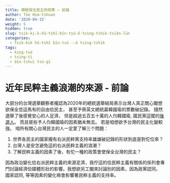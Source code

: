 ```yaml
---
title: 積極保全民主的政策 – 前論
author: Tōo Him-tshuan
date: '2020-04-15'
weight: 5
hidden: true
slug: tsik-ki-k-hû-tshî-bîn-tsú-ê-tsìng-tshik-tsiân-lūn
categories:
  - Tsik-ki̍k hû-tshî bîn-tsú --ê tsìng-tshik
tags:
  - king-tsè
  - tsìng-tī
  - bîn-tshuì tsú-gī
---
```


# 近年民粹主義浪潮的來源 - 前論
大部分的台灣選舉觀察者攏認為2020年的總統選舉結局表示台灣人真正關心閣想欲保全怹這馬有的自由佮民主， 甚至予蔡英文總統贏韓國瑜的票數破記錄。 隨然選舉了後感覺安心的人足濟， 但是超過五百五十萬的人伨韓國瑜, 國民黨這擺的[後選人](https://www.bloomberg.com/graphics/2020-taiwan-election-results/)。 而且彼些予人伨韓國瑜的因素猶未無去。 若是咱想欲予台灣的民主化變較強， 咱所有關心台灣民主的人一定愛了解三个問題：

1.	世界各民主的國家攏有右派民粹黨支持率雄雄破記錄的形狀到底是對佗位來？
2.	台灣人是安怎避免這的右派民粹主義的浪潮？
3.	了解民粹主義的因素了後，有佗一種的政策會使保全台灣的民主？

因為政治變化佮右派民粹主義的來源足濟，我佇這的佮民粹主義有關係的係列會專門討論經濟佮媒體形壯的影響。我想欲另工閣來討論別的因素，因為政黨認同， 國家認同, 等等因素的變化嘛會影響著民粹主義的支持率。
